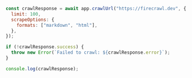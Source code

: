 ```js Node
const crawlResponse = await app.crawlUrl("https://firecrawl.dev", {
  limit: 100,
  scrapeOptions: {
    formats: ["markdown", "html"],
  },
});

if (!crawlResponse.success) {
  throw new Error(`Failed to crawl: ${crawlResponse.error}`);
}

console.log(crawlResponse);
```
